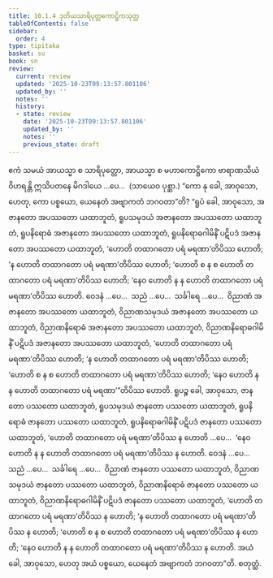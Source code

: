 ```yaml
---
title: 10.1.4 ဒုတိယသာရိပုတ္တကောဋ္ဌိကသုတ္တ
tableOfContents: false
sidebar:
  order: 4
type: tipitaka
basket: su
book: sn
review:
  current: review
  updated: '2025-10-23T09:13:57.801106'
  updated_by: ''
  notes: ''
  history:
  - state: review
    date: '2025-10-23T09:13:57.801106'
    updated_by: ''
    notes: ''
    previous_state: draft
---
```



<ReviewStatus review={frontmatter.review} showDetails={true} />

<HypothesisAnnotation frontmatter={frontmatter} />

<DynamicBreadcrumb />

<Division number="413" book="sn" e="ch" v="18" p="340">

<Paragraph number="1786" book="sn">
ဧကံ သမယံ အာယသ္မာ စ သာရိပုတ္တော, အာယသ္မာ စ မဟာကောဋ္ဌိကော ဗာရာဏသိယံ ဝိဟရန္တိ ဣသိပတနေ မိဂဒါယေ …ပေ…  (သာယေဝ ပုစ္ဆာ.) “ကော နု ခေါ, အာဝုသော, ဟေတု, ကော ပစ္စယော, ယေနေတံ အဗျာကတံ ဘဂဝတာ”တိ? “ရူပံ ခေါ, အာဝုသော, အဇာနတော အပဿတော ယထာဘူတံ, ရူပသမုဒယံ အဇာနတော အပဿတော ယထာဘူတံ, ရူပနိရောဓံ အဇာနတော အပဿတော ယထာဘူတံ, ရူပနိရောဓဂါမိနိံ ပဋိပဒံ အဇာနတော အပဿတော ယထာဘူတံ, ‘ဟောတိ တထာဂတော ပရံ မရဏာ’တိပိဿ ဟောတိ; ‘န ဟောတိ တထာဂတော ပရံ မရဏာ’တိပိဿ ဟောတိ; ‘ဟောတိ စ န စ ဟောတိ တထာဂတော ပရံ မရဏာ’တိပိဿ ဟောတိ; ‘နေဝ ဟောတိ န န ဟောတိ တထာဂတော ပရံ မရဏာ’တိပိဿ ဟောတိ. ဝေဒနံ …ပေ…  သညံ …ပေ…  သင်္ခါရေ …ပေ…  ဝိညာဏံ အဇာနတော အပဿတော ယထာဘူတံ, ဝိညာဏသမုဒယံ အဇာနတော အပဿတော ယထာဘူတံ, ဝိညာဏနိရောဓံ အဇာနတော အပဿတော ယထာဘူတံ, ဝိညာဏနိရောဓဂါမိနိံ ပဋိပဒံ အဇာနတော အပဿတော ယထာဘူတံ, ‘ဟောတိ တထာဂတော ပရံ မရဏာ’တိပိဿ ဟောတိ; ‘န ဟောတိ တထာဂတော ပရံ မရဏာ’တိပိဿ ဟောတိ; ‘ဟောတိ စ န စ ဟောတိ တထာဂတော ပရံ မရဏာ’တိပိဿ ဟောတိ; ‘နေဝ ဟောတိ န န ဟောတိ တထာဂတော ပရံ မရဏာ’”တိပိဿ ဟောတိ.
</Paragraph>

<Paragraph number="1787" book="sn">
ရူပဉ္စ ခေါ, အာဝုသော, ဇာနတော ပဿတော ယထာဘူတံ, ရူပသမုဒယံ ဇာနတော ပဿတော ယထာဘူတံ, ရူပနိရောဓံ ဇာနတော ပဿတော ယထာဘူတံ, ရူပနိရောဓဂါမိနိံ ပဋိပဒံ ဇာနတော ပဿတော ယထာဘူတံ, ‘ဟောတိ တထာဂတော ပရံ မရဏာ’တိပိဿ န ဟောတိ …ပေ…  ‘နေဝ ဟောတိ န န ဟောတိ တထာဂတော ပရံ မရဏာ’တိပိဿ န ဟောတိ. ဝေဒနံ …ပေ…  သညံ …ပေ…  သင်္ခါရေ …ပေ…  ဝိညာဏံ ဇာနတော ပဿတော ယထာဘူတံ, ဝိညာဏသမုဒယံ ဇာနတော ပဿတော ယထာဘူတံ, ဝိညာဏနိရောဓံ ဇာနတော ပဿတော ယထာဘူတံ, ဝိညာဏနိရောဓဂါမိနိံ ပဋိပဒံ ဇာနတော ပဿတော ယထာဘူတံ, ‘ဟောတိ တထာဂတော ပရံ မရဏာ’တိပိဿ န ဟောတိ; ‘န ဟောတိ တထာဂတော ပရံ မရဏာ’တိပိဿ န ဟောတိ; ‘ဟောတိ စ န စ ဟောတိ တထာဂတော ပရံ မရဏာ’တိပိဿ န ဟောတိ; ‘နေဝ ဟောတိ န န ဟောတိ တထာဂတော ပရံ မရဏာ’တိပိဿ န ဟောတိ. အယံ ခေါ, အာဝုသော, ဟေတု အယံ ပစ္စယော, ယေနေတံ အဗျာကတံ ဘဂဝတာ”တိ.

</Paragraph>
</Division>

<Paragraph number="1788" type="center" book="sn">
စတုတ္ထံ.
</Paragraph>